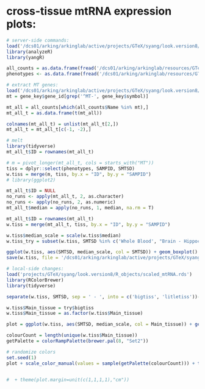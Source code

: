 # cross-tissue mtRNA expression plots:
```r

# server-side commands:
load('/dcs01/arking/arkinglab/active/projects/GTeX/syang/look.version8/R_objects/all_tissuesv8.rds')
library(analyzeR)
library(yangR)

all_counts = as.data.frame(fread('/dcs01/arking/arkinglab/resources/GTeX/v8_GTEx_counts/GTEx_Analysis_2017-06-05_v8_RNASeQCv1.1.9_gene_tpm.gct'))
phenotypes <- as.data.frame(fread('/dcs01/arking/arkinglab/resources/GTeX/dbGaP_GTEx_phs000424.v8.p2/files/GTEx_Analysis_2017-06-05_v8_Annotations_SampleAttributesDS.txt'))

# extract MT genes:
load('/dcs01/arking/arkinglab/active/projects/GTeX/syang/look.version8/R_objects/v8.gene_key.rds')
mt = gene_key$gene_id[grep('^MT-', gene_key$symbol)]

mt_all = all_counts[which(all_counts$Name %in% mt),]
mt_all_t = as.data.frame(t(mt_all))

colnames(mt_all_t) = unlist(mt_all_t[2,])
mt_all_t = mt_all_t[c(-1, -2),]

# melt
library(tidyverse)
mt_all_t$ID = rownames(mt_all_t)

# m = pivot_longer(mt_all_t, cols = starts_with("MT"))
tiss = dplyr::select(phenotypes, SAMPID, SMTSD)
w.tiss = merge(m, tiss, by.x = "ID", by.y = "SAMPID")
# library(ggplot2)

mt_all_t$ID = NULL
no_runs <- apply(mt_all_t, 2, as.character)
no_runs <- apply(no_runs, 2, as.numeric)
mt_all_t$median = apply(no_runs, 1, median, na.rm = T)

mt_all_t$ID = rownames(mt_all_t)
w.tiss = merge(mt_all_t, tiss, by.x = "ID", by.y = "SAMPID")

w.tiss$median_scale = scale(w.tiss$median)
w.tiss_try = subset(w.tiss, SMTSD %in% c('Whole Blood', "Brain - Hippocampus")) 

ggplot(w.tiss, aes(SMTSD, median_scale, col = SMTSD)) + geom_boxplot() + theme_classic() + ylab('Scaled median mtRNA expression') + xlab('Tissue') + theme(axis.text.x = element_text(angle = 45, vjust = 1, hjust=1)) + theme(legend.position = "none")
save(w.tiss, file = '/dcs01/arking/arkinglab/active/projects/GTeX/syang/look.version8/R_objects/scaled_mtRNA.rds')

# local-side changes:
load('projects/GTeX/syang/look.version8/R_objects/scaled_mtRNA.rds')
library(RColorBrewer)
library(tidyverse)

separate(w.tiss, SMTSD, sep = ' - ', into = c('bigtiss', 'litletiss'))-> try

w.tiss$Main_tissue = try$bigtiss
w.tiss$Main_tissue = as.factor(w.tiss$Main_tissue) 

plot = ggplot(w.tiss, aes(SMTSD, median_scale, col = Main_tissue)) + geom_boxplot() + theme_classic() + ylab('Scaled median mtRNA expression') + xlab('Tissue') + theme(axis.text.x = element_text(angle = 90, vjust = 1, hjust=1)) + theme(legend.position = "none") 

colourCount = length(unique(w.tiss$Main_tissue))
getPalette = colorRampPalette(brewer.pal(8, "Set2"))

# randomize colors
set.seed(1)
plot + scale_color_manual(values = sample(getPalette(colourCount))) + theme(axis.text=element_text(size=10), axis.title=element_text(size=12))


#  + theme(plot.margin=unit(c(1,1,1,1),"cm"))
```